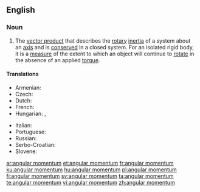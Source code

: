 ==English==

===Noun===
{{wikipedia}}
{{en-noun|head=[[angular]] [[momentum]]|angular momenta}}

# {{context|physics|lang=en}} The [[vector product]] that describes the [[rotary]] [[inertia]] of a system about an [[axis]] and is [[conserved]] in a closed system. For an isolated rigid body, it is a [[measure]] of the extent to which an object will continue to [[rotate]] in the absence of an applied [[torque]].

====Translations====
{{trans-top|angular momentum}}
* Armenian: {{t|hy|իմպուլսի մոմենտ|sc=Armn}}
* Czech: {{t|cs|moment hybnosti|m}}
* Dutch: {{t+|nl|impulsmoment}}
* French: {{t|fr|moment angulaire|m}}
* Hungarian: {{t|hu|impulzusmomentum}}, {{t|hu|impulzusnyomaték}}
{{trans-mid}}
* Italian: {{t|it|momento angolare|m}}
* Portuguese: {{t|pt|momento angular|m}}
* Russian: {{t|ru|моме́нт и́мпульса|m}}
* Serbo-Croatian: {{t|sh|ugaoni moment|m}}
* Slovene: {{t|sl|kotni moment|m}}
{{trans-bottom}}

[[ar:angular momentum]]
[[et:angular momentum]]
[[fr:angular momentum]]
[[ku:angular momentum]]
[[hu:angular momentum]]
[[pl:angular momentum]]
[[fi:angular momentum]]
[[sv:angular momentum]]
[[ta:angular momentum]]
[[te:angular momentum]]
[[vi:angular momentum]]
[[zh:angular momentum]]